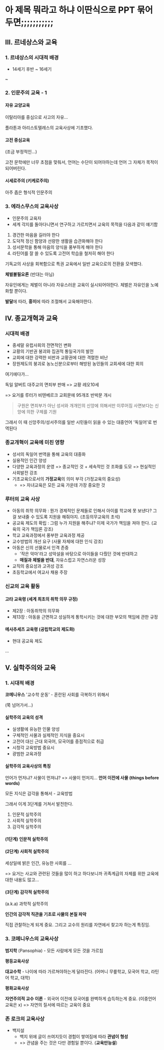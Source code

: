 # 아 제목 뭐라고 하냐 이딴식으로 PPT 묶어두면;;;;;;;;;;;

## III. 르네상스와 교육

### 1. 르네상스의 시대적 배경

- 14세기 후반 ~ 16세기

~

### 2. 인문주의 교육 - 1

#### 자유 교양교육

이탈리아를 중심으로 사고의 자유...

플라톤과 아리스토텔레스의 교육사상에 기초했다.

#### 고전 중심교육

(조금 부정적인...)

고전 문학에만 너무 초점을 맞춰서, 언어는 수단이 되어야하는데 언어 그 자체가 목적이 되어버린다.

#### 시세로주의 (키케로주의)

아주 좁은 형식적 인문주의

### 3. 에라스무스의 교육사상

- 인문주의 교육자
- 세계 각지를 돌아다니면서 연구하고 가르치면서 교육의 목적을 다음과 같이 얘기함

1. 경건한 마음을 길러야 한다
2. 도덕적 정신 함양과 선량한 생활을 습관화해야 한다
3. 성서문학을 통해 마음의 양식을 풍부하게 해야 한다
4. 라틴어를 잘 쓸 수 있도록 고전어 학습을 철저히 해야 한다

기독교의 사상을 회복함으로 특권 교육에서 일반 교육으로의 전환을 모색했다.

**체벌불필요론** (반대는 아님)

자유인에게는 체벌이 아니라 자유스러운 교육이 실시되어야한다. 체벌은 자유인을 노예화할 뿐이다.

**발달**에 따라, **흥미**에 따라 조절해서 교육해야한다.

## IV. 종교개혁과 교육

### 시대적 배경

- 중세말 유럽사회의 전면적인 변화
- 교황의 기반권 붕괴와 집권적 통일국가의 발전
- 교회에 대한 강력한 비판과 교황권에 대한 격렬한 비난
- 장원제도의 붕괴로 농노신분으로부터 해방된 농민들의 교회세에 대한 회의

여기에다가...

독일 알버트 대주교의 면죄부 판매 => 교황 레오10세

=> 요거를 루터가 비텐베르크 교회문에 95개조 반박문 개시

> 구원은 면죄부가 아닌 성서와 개개인의 신앙에 의해서만 이루어짐
> 사면보다는 신앙에 의한 구제를 기원

그래서 이 때 신앙주의/성서주의를 일반 시민들이 읽을 수 있는 대중언어 '독일어'로 번역된다

### 종교개혁이 교육에 미친 영향

- 성서의 독일어 번역을 통해 교육의 대중화
- 실용적인 인간 양성
- 다양한 교육과정의 운영 => 종교적인 것 + 세속적인 것 조화를 도모 => 현실적인 사회발전 강조
- 기초교육으로서의 **가정교육**의 의미 부각 (가정교육의 중요성)
  - => 자녀교육은 모든 교육 가운데 가장 중요한 것

### 루터의 교육 사상

- 아동의 취학 의무화 : 뭔가 경제적인 문제들로 인해서 아이를 학교에 못 보낸다? 그걸 보내줄 수 있도록 지원을 해줘야지. (초등의무교육의 초석)
- 공교육 제도의 확립 : 그럼 누가 지원을 해주냐? 이제 국가가 책임을 져야 한다. (교육의 국가 책임론 강조)
- 학교 교육과정에서 풍부한 교육과정 제공
- 교수방법의 개선 요구 (사물 자체에 대한 인식 강조)
- 아동은 신의 선물로서 인격 존중
  - '작은 악마'라고 성악설을 바탕으로 아이들을 다뤘던 것에 반대하고
  - **매질과 체벌을 반대**, 자유스럽고 자연스러운 성장
- 교직의 중요성과 고귀성 강조
- 초등학교에서 여교사 채용 주장

### 신교의 교육 활동

#### 고타 교육령 (세계 최초의 취학 의무 규정)

- 제2장 : 아동취학의 의무화
- 제13장 : 아동을 근면하고 성실하게 통학시키는 것에 대한 부모의 책임에 관한 규정

#### 메사추세츠 교육령 (공립학교의 제도화)

- 현대 공교육 제도

...

## V. 실학주의와 교육

### 1. 시대적 배경

**코메니우스** '교수학 운동' - 혼란된 사회를 극복하기 위해서

(쭉 넘어가서...)

#### 실학주의 교육의 성격

- 실생활에 유능한 인물 양성
- 구체적인 사물과 실제적인 지식을 중요시
- 고전어 대신 근대 외국어, 모국어를 중점적으로 취급
- 시청각 교육방법 중요시
- 광범한 교육과정

#### 실학주의 교육사상의 특징

언어가 먼저냐? 사물이 먼져냐? => 사물이 먼저지...
**언어 이전에 사물 (things before words)**

모든 지식은 감각을 통해서 - 교육방법

그래서 이게 3단계를 거쳐서 발전한다.

1. 인문적 실학주의
2. 사회적 실학주의
3. 감각적 실학주의

#### (1단계) 인문적 실학주의

#### (2단계) 사회적 실학주의

세상일에 밝은 인간, 유능한 사회를 ...

=> 요거는 사교와 관련된 것들을 많이 하고 하다보니까 귀족계급의 자제를 위한 교육에 대한 내용도 많고...

#### (3단계) 감각적 실학주의

(a.k.a) 과학적 실학주의

**인간의 감각적 직관을 기초로 사물의 본질 파악**

직접 관찰하는게 되게 중요. 그리고 교수의 원리를 자연에서 찾고자 하는게 특징임.

### 3. 코메니우스의 교육사상

**범지학** (Pansophia) - 모든 사람에게 모든 것을 가르침

**평등교육사상**

**대교수학** - 나이에 따라 가르쳐야하는게 달라진다. (어머니 무릎학교, 모국어 학교, 라틴어 학교, 대학)

**평화교육사상**

**자연주의적 교수 이론** - 외국어 이전에 모국어를 완벽하게 습득하는게 중요. (이중언어 교육은 x) => 자연의 질서에 따르는 교육이 중요

### 존 로크의 교육사상

- 백지설
  - 백지 위에 글이 쓰여지듯이 경험이 쌓여짐에 따라 **관념이 형성**
  - => 관념을 주는 것은 다만 경험일 뿐이다. (**교육만능설**)
